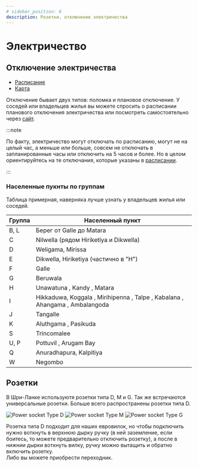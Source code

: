 ```yaml
---
# sidebar_position: 6
description: Розетки, отключение электричества
---
```



# Электричество

## Отключение электричества

- [Расписание](https://cebcare.ceb.lk/Incognito/DemandMgmtSchedule)
- [Карта](https://cebcare.ceb.lk/Incognito/OutageMap)

Отключение бывает двух типов: поломка и плановое отключение. У соседей или владельцев жилья вы можете спросить о расписании планового отключения электричества или посмотреть самостоятельно через [сайт](https://cebcare.ceb.lk/Incognito/OutageMap).  

:::note

По факту, электричество могут отключать по расписанию, могут не на целый час, а меньше или больше, совсем не отключать в запланированные часы или отключить на 5 часов и более. Но в целом ориентируйтесь на те отключания, которые указаны в [расписании](https://cebcare.ceb.lk/Incognito/DemandMgmtSchedule).

:::

### Населенные пукнты по группам

Таблица примерная, наверняка лучше узнать у владельцев жилья или соседей.

| Группа | Населенный пункт                                                             |
| ------ | ---------------------------------------------------------------------------- |
| B, L   | Берег от Galle до Matara                                                     |
| С      | Nilwella (рядом Hiriketiya и Dikwella)                                       |
| D      | Weligama, Mirissa                                                            |
| E      | Dikwella, Hiriketiya (частично в "H")                                        |
| F      | Galle                                                                        |
| G      | Beruwala                                                                     |
| H      | Unawatuna , Kandy , Matara                                                   |
| I      | Hikkaduwa, Koggala , Mirihipenna , Talpe , Kabalana , Ahangama , Ambalangoda |
| J      | Tangalle                                                                     |
| K      | Aluthgama , Pasikuda                                                         |
| S      | Trincomalee                                                                  |
| U, P   | Pottuvil , Arugam Bay                                                        |
| Q      | Anuradhapura, Kalpitiya                                                      |
| W      | Negombo                                                                      |

## Розетки

В Шри-Ланке используютя розетки типа D, M и G. Так же встречаются универсальные розетки. Больше всего распространены розетки типа D.

<Tabs>
  <TabItem value="type_d" label="Тип D" default>
    <img src="/img/power_socket_type_d.jpg" alt="Power socket Type D" />
  </TabItem>
  <TabItem value="type_m" label="Тип M" default>
    <img src="/img/power_socket_type_m.jpg" alt="Power socket Type M" />
  </TabItem>
  <TabItem value="type_g" label="Тип G" default>
    <img src="/img/power_socket_type_g.jpg" alt="Power socket Type G" />
  </TabItem>
</Tabs>

Розетка типа D подходит для наших евровилок, но чтобы подключить нужно воткнуть в верхнюю дырку ручку (в ней заземление, если боитесь, то можете предварительно отключить розетку), а после в нижнии дырки воткнуть вилку, ручку можно вытащить и обратно включить розетку.  
Либо вы можете приобрести переходник.
